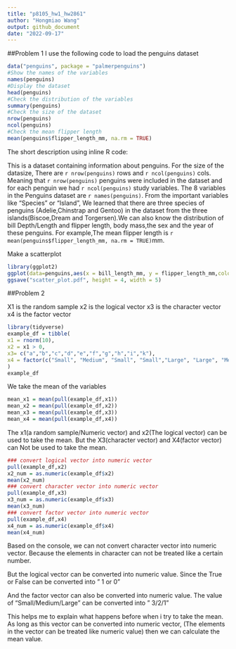 ```yaml
---
title: "p8105_hw1_hw2861"
author: "Hongmiao Wang"
output: github_document
date: "2022-09-17"
---
```


##Problem 1
I use the following code to load the penguins dataset

```r
data("penguins", package = "palmerpenguins")
#Show the names of the variables
names(penguins)
#Display the dataset
head(penguins)
#Check the distribution of the variables
summary(penguins)
#Check the size of the dataset
nrow(penguins)
ncol(penguins)
#Check the mean flipper length
mean(penguins$flipper_length_mm, na.rm = TRUE)
```



The short description using inline R code:

This is a dataset containing information about penguins.
For the size of the datasize, There are `r nrow(penguins)` rows and `r ncol(penguins)` cols.
Meaning that `r nrow(penguins)`  penguins were included in the dataset and for each penguin we had `r ncol(penguins)` study variables.
The 8 variables in the Penguins dataset are `r names(penguins)`.
From the important variables like "Species" or "Island",
We learned that there are three species of penguins (Adelie,Chinstrap and Gentoo) in the dataset from the three islands(Biscoe,Dream and Torgersen).We can also know the distribution of bill Depth/Length and flipper length, body mass,the sex and the year of these penguins.
For example,The mean flipper length is `r mean(penguins$flipper_length_mm, na.rm = TRUE)`mm. 


Make a scatterplot
```r
library(ggplot2)
ggplot(data=penguins,aes(x = bill_length_mm, y = flipper_length_mm,color=species))+ geom_point()
ggsave("scatter_plot.pdf", height = 4, width = 5)
```



##Problem 2

X1 is the random sample
x2 is the logical vector
x3 is the character vector
x4 is the factor vector

```r
library(tidyverse)
example_df = tibble(
x1 = rnorm(10),
x2 = x1 > 0,
x3= c("a","b","c","d","e","f","g","h","i","k"),
x4 = factor(c("Small", "Medium", "Small", "Small","Large", "Large", "Medium","Large","Medium","Small"))
)
example_df
```


We take the mean of the variables

```r
mean_x1 = mean(pull(example_df,x1))
mean_x2 = mean(pull(example_df,x2))
mean_x3 = mean(pull(example_df,x3))
mean_x4 = mean(pull(example_df,x4))
```

The x1(a random sample/Numeric vector) and x2(The logical vector) can be used to take the mean.
But the X3(character vector) and X4(factor vector) can Not be used to take the mean.


```r
### convert logical vector into numeric vector
pull(example_df,x2)
x2_num = as.numeric(example_df$x2)
mean(x2_num)
### convert character vector into numeric vector
pull(example_df,x3)
x3_num = as.numeric(example_df$x3)
mean(x3_num)
### convert factor vector into numeric vector
pull(example_df,x4)
x4_num = as.numeric(example_df$x4)
mean(x4_num)
```

Based on the console,
we can not convert character vector into numeric vector.
Because the elements in character can not be treated like a certain number.

But the logical vector can be converted into numeric value.
Since the True or False can be converted into " 1 or 0"

And the factor vector can also be converted into numeric value.
The value of "Small/Medium/Large" can be converted into " 3/2/1"


This helps me to explain what happens before when i try to take the mean.
As long as this vector can be converted into numeric vector, 
(The elements in the vector can be treated like numeric value)
then we can calculate the mean value.


